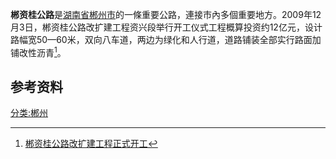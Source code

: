 '''郴资桂公路'''是[[湖南省|湖南省]][[郴州市|郴州市]]的一條重要公路，連接市內多個重要地方。2009年12月3日，郴资桂公路改扩建工程资兴段举行开工仪式工程概算投资约12亿元，设计路幅宽50—60米，双向八车道，两边为绿化和人行道，道路铺装全部实行路面加铺改性沥青<ref>[http://www.hnjt.gov.cn/static/news/news__3094.html 郴资桂公路改扩建工程正式开工]{{dead link|date=2018年4月 |bot=InternetArchiveBot |fix-attempted=yes }}</ref>。
==参考资料==
{{reflist}}
[[分类:郴州|分类:郴州]]